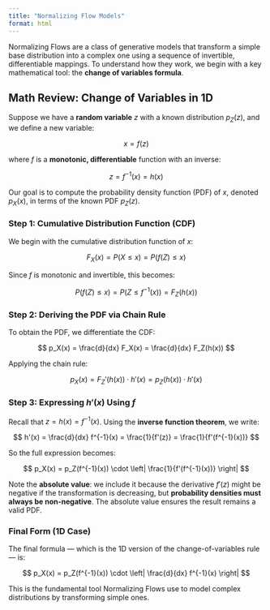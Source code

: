 ```yaml
---
title: "Normalizing Flow Models"
format: html
---
```


Normalizing Flows are a class of generative models that transform a simple base distribution into a complex one using a sequence of invertible, differentiable mappings. To understand how they work, we begin with a key mathematical tool: the **change of variables formula**.

## Math Review: Change of Variables in 1D

Suppose we have a **random variable** $z$ with a known distribution $p_Z(z)$, and we define a new variable:

$$
x = f(z)
$$

where $f$ is a **monotonic, differentiable** function with an inverse:

$$
z = f^{-1}(x) = h(x)
$$

Our goal is to compute the probability density function (PDF) of $x$, denoted $p_X(x)$, in terms of the known PDF $p_Z(z)$.

### Step 1: Cumulative Distribution Function (CDF)

We begin with the cumulative distribution function of $x$:

$$
F_X(x) = P(X \leq x) = P(f(Z) \leq x)
$$

Since $f$ is monotonic and invertible, this becomes:

$$
P(f(Z) \leq x) = P(Z \leq f^{-1}(x)) = F_Z(h(x))
$$

### Step 2: Deriving the PDF via Chain Rule

To obtain the PDF, we differentiate the CDF:

$$
p_X(x) = \frac{d}{dx} F_X(x) = \frac{d}{dx} F_Z(h(x))
$$

Applying the chain rule:

$$
p_X(x) = F_Z'(h(x)) \cdot h'(x) = p_Z(h(x)) \cdot h'(x)
$$

### Step 3: Expressing $h'(x)$ Using $f$

Recall that $z = h(x) = f^{-1}(x)$. Using the **inverse function theorem**, we write:

$$
h'(x) = \frac{d}{dx} f^{-1}(x) = \frac{1}{f'(z)} = \frac{1}{f'(f^{-1}(x))}
$$

So the full expression becomes:

$$
p_X(x) = p_Z(f^{-1}(x)) \cdot \left| \frac{1}{f'(f^{-1}(x))} \right|
$$

Note the **absolute value**: we include it because the derivative $f'(z)$ might be negative if the transformation is decreasing, but **probability densities must always be non-negative**. The absolute value ensures the result remains a valid PDF.

### Final Form (1D Case)

The final formula — which is the 1D version of the change-of-variables rule — is:

$$
p_X(x) = p_Z(f^{-1}(x)) \cdot \left| \frac{d}{dx} f^{-1}(x) \right|
$$

This is the fundamental tool Normalizing Flows use to model complex distributions by transforming simple ones.
